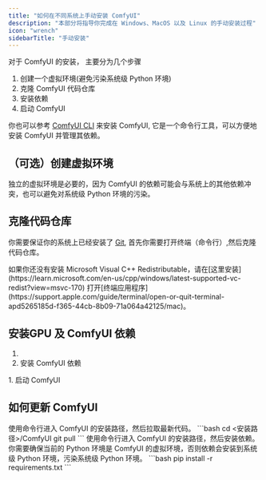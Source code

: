 ```yaml
---
title: "如何在不同系统上手动安装 ComfyUI"
description: "本部分将指导你完成在 Windows、MacOS 以及 Linux 的手动安装过程"
icon: "wrench"
sidebarTitle: "手动安装"
---
```



对于 ComfyUI 的安装， 主要分为几个步骤
1. 创建一个虚拟环境(避免污染系统级 Python 环境)
2. 克隆 ComfyUI 代码仓库
3. 安装依赖
4. 启动 ComfyUI

你也可以参考 [ComfyUI CLI](zh-CN/comfy-cli/getting-started) 来安装 ComfyUI, 它是一个命令行工具，可以方便地安装 ComfyUI 并管理其依赖。

## （可选）创建虚拟环境

<Tip>
独立的虚拟环境是必要的，因为 ComfyUI 的依赖可能会与系统上的其他依赖冲突，也可以避免对系统级 Python 环境的污染。
</Tip>
<Conda />

## 克隆代码仓库

你需要保证你的系统上已经安装了 [Git](https://git-scm.com/downloads), 首先你需要打开终端（命令行）,然后克隆代码仓库。

<Tabs>
<Tab title="Windows">
<GitClone />
<Warning>如果你还没有安装 Microsoft Visual C++ Redistributable，请在[这里安装](https://learn.microsoft.com/en-us/cpp/windows/latest-supported-vc-redist?view=msvc-170)</Warning>
</Tab>
<Tab title="Linux">
<GitClone />
</Tab>
<Tab title="MacOS">
打开[终端应用程序](https://support.apple.com/guide/terminal/open-or-quit-terminal-apd5265185d-f365-44cb-8b09-71a064a42125/mac)。
<GitClone />
</Tab>
</Tabs>

## 安装GPU 及 ComfyUI 依赖
1. <InstallGpuDependencies />
1. 安装 ComfyUI 依赖
<PipInstall />
1. 启动 ComfyUI
<RunComfy />

## 如何更新 ComfyUI

<Steps>
    <Step title="拉取最新代码">
    使用命令行进入 ComfyUI 的安装路径，然后拉取最新代码。
    ```bash
    cd <安装路径>/ComfyUI
    git pull
    ```
    </Step>
    <Step title="安装依赖">
    使用命令行进入 ComfyUI 的安装路径，然后安装依赖。
    <Warning>
    你需要确保当前的 Python 环境是 ComfyUI 的虚拟环境，否则依赖会安装到系统级 Python 环境，污染系统级 Python 环境。
    </Warning>
    ```bash
        pip install -r requirements.txt
    ```
    </Step>
</Steps>